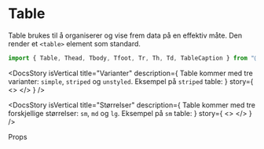 
<Meta of={TableStories} />

<DocsContainer>

# Table

Table brukes til å organiserer og vise frem data på en effektiv måte. Den render et `<table>` element som standard.

```jsx
import { Table, Thead, Tbody, Tfoot, Tr, Th, Td, TableCaption } from "@kvib/react";
```

<Feedback component="Table" />

<DocsStory
  isVertical
  title="Varianter"
  description={
    <Text>
      Table kommer med tre varianter: <code>simple</code>, <code>striped</code> og <code>unstyled</code>. Eksempel på
      <code>striped</code> table:
    </Text>
  }
  story={
    <>
      <Canvas of={TableStories.TableVariants} sourceState="none" />
      <Source code={TableVariantsString} dark />
    </>
  }
/>

<DocsStory
  isVertical
  title="Størrelser"
  description={
    <Text>
      Table kommer med tre forskjellige størrelser: <code>sm</code>, <code>md</code> og <code>lg</code>. Eksempel på
      <code>sm</code> table:
    </Text>
  }
  story={
    <>
      <Canvas of={TableStories.TableSizes} sourceState="none" />
      <Source code={TableSizesString} dark />
    </>
  }
/>

<DocsHeading light>Props</DocsHeading>
<Canvas of={TableStories.Preview} sourceState="hidden" />
<Controls of={TableStories.Preview} />

</DocsContainer>
